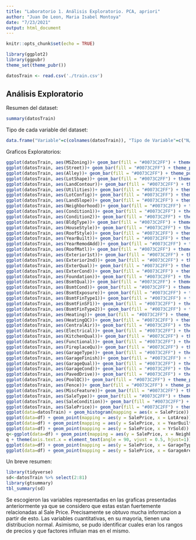 ```yaml
---
title: "Laboratorio 1. Análisis Exploratorio. PCA, apriori"
author: "Juan De Leon, Maria Isabel Montoya"
date: "7/23/2021"
output: html_document
---
```


```r
knitr::opts_chunk$set(echo = TRUE)
```

```r
library(ggplot2)
library(ggpubr)
theme_set(theme_pubr())
```

```r
datosTrain <- read.csv('./train.csv')
```

## Análisis Exploratorio

Resumen del dataset:

```r
summary(datosTrain)
```

Tipo de cada variable del dataset:

```r

data.frame("Variable"=c(colnames(datosTrain)), "Tipo de Variable"=c("N/A", "Cualitativa Nominal", "Cualitativa Nominal", "Cuantitativa Discreta", "Cuantitativa Discreta", "Cualitativa Nominal", "Cualitativa Nominal", "Cualitativa Nominal", "Cualitativa Nominal", "Cualitativa Ordinal", "Cualitativa Nominal", "Cualitativa Nominal", "Cualitativa Nominal", "Cualitativa Nominal", "Cualitativa Nominal", "Cualitativa Nominal", "Cualitativa Nominal", "Cualitativa Ordinal", "Cualitativa Ordinal", "Cualitativa Ordinal", "Cualitativa Ordinal", "Cualitativa Nominal", "Cualitativa Nominal", "Cualitativa Nominal", "Cualitativa Nominal", "Cualitativa Nominal", "Cualitativa Nominal", "Cuantitativa Discreta", "Cualitativa Ordinal", "Cualitativa Ordinal", "Cualitativa Nominal", "Cualitativa Ordinal", "Cualitativa Ordinal", "Cualitativa Ordinal", "Cualitativa Ordinal", "Cuantitativa Discreta", "Cualitativa Ordinal", "Cuantitativa Discreta", "Cuantitativa Discreta", "Cuantitativa Discreta", "Cualitativa Nominal", "Cualitativa Ordinal", "Cualitativa Nominal", "Cualitativa Nominal", "Cuantitativa Discreta", "Cuantitativa Discreta", "Cuantitativa Discreta", "Cuantitativa Discreta", "Cuantitativa Discreta", "Cuantitativa Discreta", "Cuantitativa Discreta", "Cuantitativa Discreta", "Cuantitativa Discreta", "Cuantitativa Discreta", "Cualitativa Ordinal", "Cuantitativa Discreta", "Cualitativa Nominal", "Cuantitativa Discreta", "Cualitativa Ordinal", "Cualitativa Nominal", "Cualitativa Ordinal", "Cualitativa Ordinal", "Cuantitativa Discreta", "Cuantitativa Discreta", "Cualitativa Ordinal", "Cualitativa Ordinal", "Cualitativa Nominal", "Cuantitativa Discreta", "Cuantitativa Discreta", "Cuantitativa Discreta", "Cuantitativa Discreta", "Cuantitativa Discreta", "Cuantitativa Discreta", "Cualitativa Ordinal", "Cualitativa Ordinal", "Cualitativa Nominal", "Cuantitativa Discreta", "Cualitativa Ordinal", "Cualitativa Ordinal", "Cualitativa Nominal", "Cuantitativa Discreta"))

```

Graficos Exploratorios:

```r
ggplot(datosTrain, aes(MSZoning))+ geom_bar(fill = "#0073C2FF") + theme_pubclean()
ggplot(datosTrain, aes(Street))+ geom_bar(fill = "#0073C2FF") + theme_pubclean()
ggplot(datosTrain, aes(Alley))+ geom_bar(fill = "#0073C2FF") + theme_pubclean()
ggplot(datosTrain, aes(LotShape))+ geom_bar(fill = "#0073C2FF") + theme_pubclean()
ggplot(datosTrain, aes(LandContour))+ geom_bar(fill = "#0073C2FF") + theme_pubclean()
ggplot(datosTrain, aes(Utilities))+ geom_bar(fill = "#0073C2FF") + theme_pubclean()
ggplot(datosTrain, aes(LotConfig))+ geom_bar(fill = "#0073C2FF") + theme_pubclean()
ggplot(datosTrain, aes(LandSlope))+ geom_bar(fill = "#0073C2FF") + theme_pubclean()
ggplot(datosTrain, aes(Neighborhood))+ geom_bar(fill = "#0073C2FF") + theme_pubclean()
ggplot(datosTrain, aes(Condition1))+ geom_bar(fill = "#0073C2FF") + theme_pubclean()
ggplot(datosTrain, aes(Condition2))+ geom_bar(fill = "#0073C2FF") + theme_pubclean()
ggplot(datosTrain, aes(BldgType))+ geom_bar(fill = "#0073C2FF") + theme_pubclean()
ggplot(datosTrain, aes(HouseStyle))+ geom_bar(fill = "#0073C2FF") + theme_pubclean()
ggplot(datosTrain, aes(RoofStyle))+ geom_bar(fill = "#0073C2FF") + theme_pubclean()
ggplot(datosTrain, aes(YearBuilt))+ geom_bar(fill = "#0073C2FF") + theme_pubclean()
ggplot(datosTrain, aes(YearRemodAdd))+ geom_bar(fill = "#0073C2FF") + theme_pubclean()
ggplot(datosTrain, aes(RoofMatl))+ geom_bar(fill = "#0073C2FF") + theme_pubclean()
ggplot(datosTrain, aes(Exterior1st))+ geom_bar(fill = "#0073C2FF") + theme_pubclean()
ggplot(datosTrain, aes(Exterior2nd))+ geom_bar(fill = "#0073C2FF") + theme_pubclean()
ggplot(datosTrain, aes(ExterQual))+ geom_bar(fill = "#0073C2FF") + theme_pubclean()
ggplot(datosTrain, aes(ExterCond))+ geom_bar(fill = "#0073C2FF") + theme_pubclean()
ggplot(datosTrain, aes(Foundation))+ geom_bar(fill = "#0073C2FF") + theme_pubclean()
ggplot(datosTrain, aes(BsmtQual))+ geom_bar(fill = "#0073C2FF") + theme_pubclean()
ggplot(datosTrain, aes(BsmtCond))+ geom_bar(fill = "#0073C2FF") + theme_pubclean()
ggplot(datosTrain, aes(BsmtExposure))+ geom_bar(fill = "#0073C2FF") + theme_pubclean()
ggplot(datosTrain, aes(BsmtFinType1))+ geom_bar(fill = "#0073C2FF") + theme_pubclean()
ggplot(datosTrain, aes(BsmtFinSF1))+ geom_bar(fill = "#0073C2FF") + theme_pubclean()
ggplot(datosTrain, aes(BsmtFinType2))+ geom_bar(fill = "#0073C2FF") + theme_pubclean()
ggplot(datosTrain, aes(Heating))+ geom_bar(fill = "#0073C2FF") + theme_pubclean()
ggplot(datosTrain, aes(HeatingQC))+ geom_bar(fill = "#0073C2FF") + theme_pubclean()
ggplot(datosTrain, aes(CentralAir))+ geom_bar(fill = "#0073C2FF") + theme_pubclean()
ggplot(datosTrain, aes(Electrical))+ geom_bar(fill = "#0073C2FF") + theme_pubclean()
ggplot(datosTrain, aes(KitchenQual))+ geom_bar(fill = "#0073C2FF") + theme_pubclean()
ggplot(datosTrain, aes(Functional))+ geom_bar(fill = "#0073C2FF") + theme_pubclean()
ggplot(datosTrain, aes(FireplaceQu))+ geom_bar(fill = "#0073C2FF") + theme_pubclean()
ggplot(datosTrain, aes(GarageType))+ geom_bar(fill = "#0073C2FF") + theme_pubclean()
ggplot(datosTrain, aes(GarageFinish))+ geom_bar(fill = "#0073C2FF") + theme_pubclean()
ggplot(datosTrain, aes(GarageQual))+ geom_bar(fill = "#0073C2FF") + theme_pubclean()
ggplot(datosTrain, aes(GarageCond))+ geom_bar(fill = "#0073C2FF") + theme_pubclean()
ggplot(datosTrain, aes(PavedDrive))+ geom_bar(fill = "#0073C2FF") + theme_pubclean()
ggplot(datosTrain, aes(PoolQC))+ geom_bar(fill = "#0073C2FF") + theme_pubclean()
ggplot(datosTrain, aes(Fence))+ geom_bar(fill = "#0073C2FF") + theme_pubclean()
ggplot(datosTrain, aes(MiscFeature))+ geom_bar(fill = "#0073C2FF") + theme_pubclean()
ggplot(datosTrain, aes(SaleType))+ geom_bar(fill = "#0073C2FF") + theme_pubclean()
ggplot(datosTrain, aes(SaleCondition))+ geom_bar(fill = "#0073C2FF") + theme_pubclean()
ggplot(datosTrain, aes(SalePrice))+ geom_bar(fill = "#0073C2FF") + theme_pubclean()
ggplot(data=datosTrain) + geom_histogram(mapping = aes(x = SalePrice))
ggplot(data=df) + geom_point(mapping = aes(y = SalePrice, x = LotArea)) 
ggplot(data=df) + geom_point(mapping = aes(y = SalePrice, x = YearBuilt))
ggplot(data=df) + geom_point(mapping = aes(y = SalePrice, x = YrSold))
q<-ggplot(data=df) + geom_point(mapping = aes(y = SalePrice, x = Neighborhood))
q + theme(axis.text.x = element_text(angle = 90, vjust = 0.5, hjust=1))
ggplot(data=df) + geom_point(mapping = aes(y = SalePrice, x = GarageType))
ggplot(data=df) + geom_point(mapping = aes(y = SalePrice, x = GarageArea))

```

Un breve resumen:
```r
library(tidyverse)
sd<-datosTrain %>% select(2:81)
library(gtsummary)
tbl_summary(sd)
```

Se escogieron las variables representadas en las graficas presentadas anteriormente ya que se considero que estas estan fuertemente relacionadas al Sale Price. Precisamente se obtuvo mucha informacion a partir de esto. Las variables cuantitativas, en su mayoria, tienen una distribucion normal. Asimismo, se pudo identificar cuales eran los rangos de precios y que factores influian mas en el mismo.

